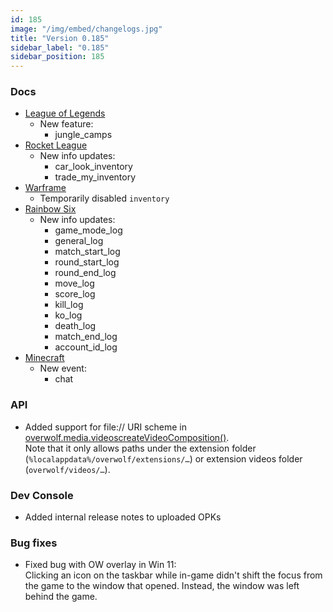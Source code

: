 ```yaml
---
id: 185
image: "/img/embed/changelogs.jpg"
title: "Version 0.185"
sidebar_label: "0.185"
sidebar_position: 185
---
```


### Docs

* [League of Legends](/api/games/events/league-of-legends)
  * New feature:
    * jungle_camps
* [Rocket League](/api/games/events/rocket-league)
  * New info updates:
    * car_look_inventory
    * trade_my_inventory
* [Warframe](/api/games/events/warframe)
  * Temporarily disabled `inventory`
* [Rainbow Six](/api/games/events/rainbow-six-siege)
  * New info updates:
     * game_mode_log	
     * general_log
     * match_start_log
     * round_start_log
     * round_end_log
     * move_log
     * score_log
     * kill_log
     * ko_log
     * death_log
     * match_end_log
     * account_id_log
 * [Minecraft](/api/games/events/minecraft)
   * New event:
     * chat

### API

* Added support for file:// URI scheme in [overwolf.media.videoscreateVideoComposition()](/api/media/videos#createvideocompositionsourcevideourl-segments-callback).  
  Note that it only allows paths under the extension folder (`%localappdata%/overwolf/extensions/…`) or extension videos folder (`overwolf/videos/…`).

### Dev Console

* Added internal release notes to uploaded OPKs

### Bug fixes

* Fixed bug with OW overlay in Win 11:  
  Clicking an icon on the taskbar while in-game didn't shift the focus from the game to the window that opened. Instead, the window was left behind the game.


